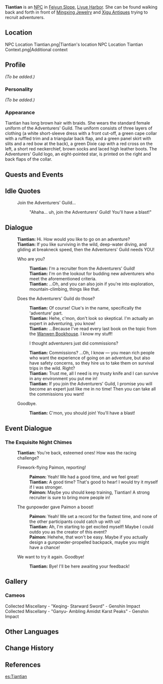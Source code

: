 {{Meta
<!-- REMOVE THIS TEMPLATE AFTER ADDING MISSING INFO -->
|missing_NPC_profile  = yes
}}
{{Character Infobox
|image            = NPC Tiantian.png
|type             = NPC
|region           = Liyue
|affiliation      = Adventurers' Guild
|title            = Recruiter, Adventurers' Guild
|voiceEN          = 
}}
'''Tiantian''' is an [[NPC]] in [[Feiyun Slope]], [[Liyue Harbor]]. She can be found walking back and forth in front of [[Mingxing Jewelry]] and [[Xigu Antiques]] trying to recruit adventurers.

==Location==
<gallery>
NPC Location Tiantian.png|Tiantian's location
NPC Location Tiantian Context.png|Additional context
</gallery>

==Profile==
<!-- detailed story/lore information goes here -->
''(To be added.)''

===Personality===
''(To be added.)''

===Appearance===
Tiantian has long brown hair with braids. She wears the standard female uniform of the Adventurers' Guild. The uniform consists of three layers of clothing (a white short-sleeve dress with a front cut-off, a green cape collar with a ruffled trim and a triangular back flap, and a green panel skirt with slits and a red bow at the back), a green Dixie cap with a red cross on the left, a short red neckerchief, brown socks and laced high leather boots. The Adventurers' Guild logo, an eight-pointed star, is printed on the right and back flaps of the collar.

==Quests and Events==
{{Quests and Events}}

==Idle Quotes==
{{Dialogue start}}
: {{DIcon|Idle}} Join the Adventurers' Guild...
:: {{A|VO Tiantian 01.ogg}} "Ahaha... uh, join the Adventurers' Guild! You'll have a blast!"
{{Dialogue end}}

==Dialogue==
{{Dialogue start}}
:'''Tiantian:''' Hi. How would you like to go on an adventure?
:'''Tiantian:''' If you like surviving in the wild, deep-water diving, and gliding at breakneck speed, then the Adventurers' Guild needs YOU!
:{{DIcon}} Who are you?
::'''Tiantian:''' I'm a recruiter from the Adventurers' Guild!
::'''Tiantian:''' I'm on the lookout for budding new adventurers who meet the aforementioned criteria.
::'''Tiantian:''' ...Oh, and you can also join if you're into exploration, mountain-climbing, things like that.
:{{DIcon}} Does the Adventurers' Guild do those?
::'''Tiantian:''' Of course! Clue's in the name, specifically the 'adventure' part.
::'''Tiantian:''' Hehe, c'mon, don't look so skeptical. I'm actually an expert in adventuring, you know!
::'''Tiantian:''' ...Because I've read every last book on the topic from the [[Wanwen Bookhouse]]. I know my stuff!
::{{DIcon}} I thought adventurers just did commissions?
::'''Tiantian:''' Commissions? ...Oh, I know &mdash; you mean rich people who want the experience of going on an adventure, but also have safety concerns, so they hire us to take them on survival trips in the wild. Right?
::'''Tiantian:''' Trust me, all I need is my trusty knife and I can survive in any environment you put me in!
::'''Tiantian:''' If you join the Adventurers' Guild, I promise you will become an expert just like me in no time! Then you can take all the commissions you want!
:{{DIcon}} Goodbye.
::'''Tiantian:''' C'mon, you should join! You'll have a blast!
{{Dialogue end}}

==Event Dialogue==
===The Exquisite Night Chimes===
{{Dialogue start}}
:'''Tiantian:''' You're back, esteemed ones! How was the racing challenge?
:{{DIcon}} Firework-flying Paimon, reporting!
::'''Paimon:''' Yeah! We had a good time, and we feel great!
::'''Tiantian:''' A good time? That's good to hear! I would try it myself if I was stronger.
::'''Paimon:''' Maybe you should keep training, Tiantian! A strong recruiter is sure to bring more people in!
:{{DIcon}} The gunpowder gave Paimon a boost!
::'''Paimon:''' Yeah! We set a record for the fastest time, and none of the other participants could catch up with us!
::'''Tiantian:''' Ah, I'm starting to get excited myself! Maybe I could outdo you as the creator of this event?
::'''Paimon:''' Hehehe, that won't be easy. Maybe if you actually design a gunpowder-propelled backpack, maybe you might have a chance!
:{{DIcon}} We want to try it again. Goodbye!
::'''Tiantian:''' Bye! I'll be here awaiting your feedback!
{{Dialogue end}}
<!--==Trivia==
-->

==Gallery==
===Cameos===
<gallery>
Collected Miscellany - "Keqing- Starward Sword" - Genshin Impact
Collected Miscellany - "Ganyu- Ambling Amidst Karst Peaks" - Genshin Impact
</gallery>

==Other Languages==
{{Other Languages
|default_hidden = 1
|en      = Tiantian
|zhs     = 甜甜
|zhs_rm  = Tiántián
|zht     = 甜甜
|zht_rm  = Tiántián
|ja      = テンテン
|ja_rm   = Tenten
|ko      = 첨아
|ko_rm   = Cheom-a
|es      = Tiantian
|fr      = Tiantian
|ru      = Тянь Тянь
|th      = Tiantian
|vi      = Tiantian
|de      = Tiantian
|id      = Tiantian
|pt      = Tiantian
|tr      = Tiantian
|it      = Tiantian
}}

==Change History==
{{Change History|1.0}}

==References==
{{Reflist}}

[[es:Tiantian]]